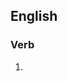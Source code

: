 ==English==

===Verb===
{{head|en|verb form}}

# {{present participle of|supervene|lang=en|nocat=1}}